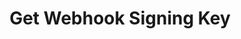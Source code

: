 ---
openapi: get /webhooks/{webhook_id}/secret
title: Get Webhook Signing Key
description: Get the signing key for a specific webhook.
---